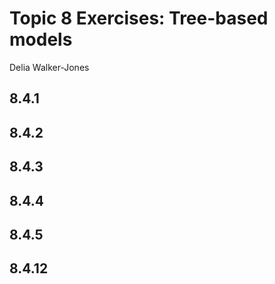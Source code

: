 # Topic 8 Exercises: Tree-based models

Delia Walker-Jones

## 8.4.1

## 8.4.2

## 8.4.3

## 8.4.4

## 8.4.5

## 8.4.12

